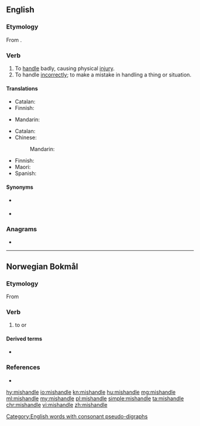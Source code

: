 ==English==

===Etymology===
From {{prefix|mis|handle|lang=en}}.

===Verb===
{{en-verb|mishandl}}

# To [[handle]] badly, causing physical [[injury]].
# To handle [[incorrect|incorrectly]]; to make a mistake in handling a thing or situation.

====Translations====
{{trans-top|handle badly}}
* Catalan: {{t+|ca|malmenar}}
* Finnish: {{t+|fi|pahoinpidellä}}
{{trans-mid}}
* Mandarin: {{t+|cmn|虐待|sc=Hani}}
{{trans-bottom}}

{{trans-top|handle incorrectly}}
* Catalan: {{t+|ca|malmenar}}
* Chinese:
*: Mandarin: {{t|cmn|处理不当|sc=Hani}}
{{trans-mid}}
* Finnish: {{t|fi|tunaroida}}
* Maori: {{t|mi|raukoti}}
* Spanish: {{t+|es|llevar}} {{t+|es|mal}}
{{trans-bottom}}

====Synonyms====
* {{sense|handle badly}} {{l|en|maltreat}}
* {{sense|handle incorrectly}} {{l|en|mismanage}}

===Anagrams===
* {{l|en|shieldman}}

[[Category:English words with consonant pseudo-digraphs]]

----

==Norwegian Bokmål==

===Etymology===
From {{der|nb|gml|mishandelen}}

===Verb===
{{head|nb|verb|imperative|mishandl|or|mishandle|present tense|mishandler|simple past and past participle|mishandla|or|mishandlet}}

# to {{l|en|maltreat}} or {{l|en|mistreat}}

====Derived terms====
* {{l|nb|mishandling}}

===References===
* {{R:The Bokmål Dictionary}}

[[hy:mishandle]]
[[io:mishandle]]
[[kn:mishandle]]
[[hu:mishandle]]
[[mg:mishandle]]
[[ml:mishandle]]
[[my:mishandle]]
[[pl:mishandle]]
[[simple:mishandle]]
[[ta:mishandle]]
[[chr:mishandle]]
[[vi:mishandle]]
[[zh:mishandle]]
